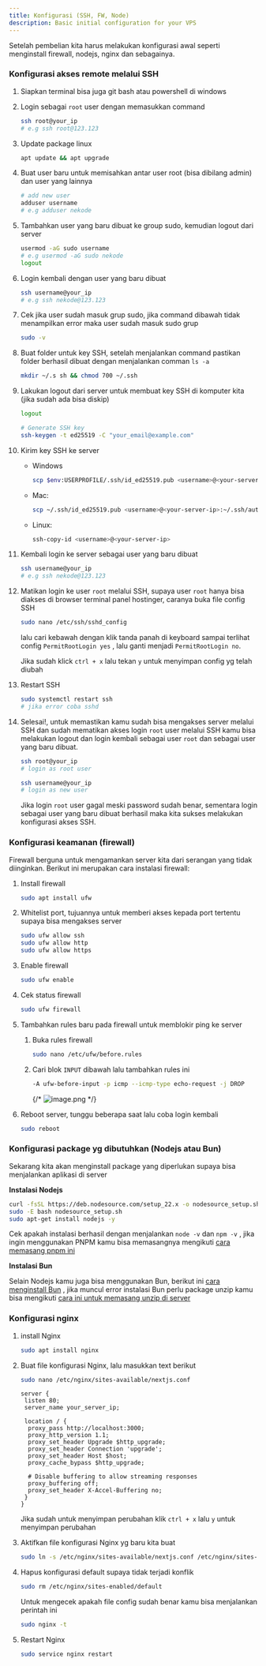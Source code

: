 ```yaml
---
title: Konfigurasi (SSH, FW, Node)
description: Basic initial configuration for your VPS
---
```


Setelah pembelian kita harus melakukan konfigurasi awal seperti menginstall firewall, nodejs, nginx dan sebagainya.

### Konfigurasi akses remote melalui SSH

1. Siapkan terminal bisa juga git bash atau powershell di windows
2. Login sebagai `root` user dengan memasukkan command
    
     
    
    ```bash
    ssh root@your_ip
    # e.g ssh root@123.123
    ```
    
3. Update package linux
    
    ```bash
    apt update && apt upgrade
    ```
    
4. Buat user baru untuk memisahkan antar user root (bisa dibilang admin) dan user yang lainnya
    
    ```bash
    # add new user
    adduser username
    # e.g adduser nekode
    ```
    
5. Tambahkan user yang baru dibuat ke group sudo, kemudian logout dari server
    
    ```bash
    usermod -aG sudo username
    # e.g usermod -aG sudo nekode
    logout
    ```
    
6. Login kembali dengan user yang baru dibuat
    
    ```bash
    ssh username@your_ip
    # e.g ssh nekode@123.123
    ```
    
7. Cek jika user sudah masuk grup sudo, jika command dibawah tidak menampilkan error maka user sudah masuk sudo grup
    
    ```bash
    sudo -v
    ```
    
8. Buat folder untuk key SSH, setelah menjalankan command pastikan folder berhasil dibuat dengan menjalankan comman `ls -a`
    
    ```bash
    mkdir ~/.s sh && chmod 700 ~/.ssh 
    ```
    
9. Lakukan logout dari server untuk membuat key SSH di komputer kita (jika sudah ada bisa diskip)
    
    ```bash
    logout
    ```
    
    ```bash
    # Generate SSH key
    ssh-keygen -t ed25519 -C "your_email@example.com"
    ```
    
10. Kirim key SSH ke server
    - Windows
        
        ```bash
        scp $env:USERPROFILE/.ssh/id_ed25519.pub <username>@<your-server-ip>:~/.ssh/authorized_keys
        ```
        
    - Mac:
        
        ```bash
        scp ~/.ssh/id_ed25519.pub <username>@<your-server-ip>:~/.ssh/authorized_keys
        ```
        
    - Linux:
        
        ```bash
        ssh-copy-id <username>@<your-server-ip>
        ```
        
11. Kembali login ke server sebagai user yang baru dibuat
    
    ```bash
    ssh username@your_ip
    # e.g ssh nekode@123.123
    ```
    
12. Matikan login ke user `root` melalui SSH, supaya user `root` hanya bisa diakses di browser terminal panel hostinger, caranya buka file config SSH
    
    ```bash
    sudo nano /etc/ssh/sshd_config
    ```
    
    lalu cari kebawah dengan klik tanda panah di keyboard sampai terlihat config `PermitRootLogin yes` , lalu ganti menjadi `PermitRootLogin no`.
    
    Jika sudah klick `ctrl + x`  lalu tekan `y`  untuk menyimpan config yg telah diubah
    
13. Restart SSH
    
    ```bash
    sudo systemctl restart ssh
    # jika error coba sshd
    ```
    
14. Selesai!, untuk memastikan kamu sudah bisa mengakses server melalui SSH dan sudah mematikan akses login  `root` user melalui SSH kamu bisa melakukan logout dan login kembali sebagai user `root` dan sebagai user yang baru dibuat.
    
    ```bash
    ssh root@your_ip
    # login as root user
    ```
    
    ```bash
    ssh username@your_ip
    # login as new user
    ```
    
    Jika login `root`  user gagal meski password sudah benar, sementara login sebagai user yang baru dibuat berhasil maka kita sukses melakukan konfigurasi akses SSH.
    

### Konfigurasi keamanan (firewall)

Firewall berguna untuk mengamankan server kita dari serangan yang tidak diinginkan. Berikut ini merupakan cara instalasi firewall:

1. Install firewall
    
    ```bash
    sudo apt install ufw
    ```
    
2. Whitelist port, tujuannya untuk  memberi akses kepada port tertentu supaya bisa mengakses server
    
    ```bash
    sudo ufw allow ssh
    sudo ufw allow http
    sudo ufw allow https
    ```
    
3. Enable firewall
    
    ```bash
    sudo ufw enable
    ```
    
4. Cek status firewall
    
    ```bash
    sudo ufw firewall
    ```
    
5. Tambahkan rules baru pada firewall untuk memblokir ping ke server
    1. Buka rules firewall
        
        ```bash
        sudo nano /etc/ufw/before.rules
        ```
        
    2. Cari blok `INPUT` dibawah lalu tambahkan rules ini 
        
        ```bash
        -A ufw-before-input -p icmp --icmp-type echo-request -j DROP
        ```
        
        {/* ![image.png](attachment:b0b9720a-c7f2-4c9e-b1e5-7db8d70d5e6f:image.png) */}
        
6. Reboot server, tunggu beberapa saat lalu coba login kembali
    
    ```bash
    sudo reboot
    ```
    

### Konfigurasi package yg dibutuhkan (Nodejs atau Bun)

Sekarang kita akan menginstall package yang diperlukan supaya bisa menjalankan aplikasi di server

**Instalasi Nodejs**

```bash
curl -fsSL https://deb.nodesource.com/setup_22.x -o nodesource_setup.sh
sudo -E bash nodesource_setup.sh
sudo apt-get install nodejs -y
```

Cek apakah instalasi berhasil dengan menjalankan `node -v`  dan `npm -v` , jika ingin menggunakan PNPM kamu bisa memasangnya mengikuti [cara memasang pnpm ini](https://pnpm.io/installation#on-posix-systems)

**Instalasi Bun**

Selain Nodejs kamu juga bisa menggunakan Bun, berikut ini [cara menginstall Bun](https://bun.sh/docs/installation) , jika muncul error instalasi Bun perlu package unzip kamu bisa mengikuti [cara ini untuk memasang unzip di server](https://www.geeksforgeeks.org/how-to-install-zip-and-unzip-in-linux/)

### Konfigurasi nginx

1. install Nginx
    
    ```bash
    sudo apt install nginx
    ```
    
2. Buat file konfigurasi Nginx, lalu masukkan text berikut
    
     
    
    ```bash
    sudo nano /etc/nginx/sites-available/nextjs.conf
    ```
    
    ```
    server {
     listen 80;
     server_name your_server_ip;
    
     location / {
      proxy_pass http://localhost:3000;
      proxy_http_version 1.1;
      proxy_set_header Upgrade $http_upgrade;
      proxy_set_header Connection 'upgrade';
      proxy_set_header Host $host;
      proxy_cache_bypass $http_upgrade;
      
      # Disable buffering to allow streaming responses
      proxy_buffering off;
      proxy_set_header X-Accel-Buffering no;
     }
    }
    ```
    
    Jika sudah untuk menyimpan perubahan klik `ctrl + x` lalu `y` untuk menyimpan perubahan
    
3. Aktifkan file konfigurasi Nginx yg baru kita buat
    
    ```bash
    sudo ln -s /etc/nginx/sites-available/nextjs.conf /etc/nginx/sites-enabled/
    ```
    
4. Hapus konfigurasi default supaya tidak terjadi konflik
    
    ```bash
    sudo rm /etc/nginx/sites-enabled/default
    ```
    
    Untuk mengecek apakah file config sudah benar kamu bisa menjalankan perintah ini
    
    ```bash
    sudo nginx -t
    ```
    
5. Restart Nginx
    
    ```bash
    sudo service nginx restart
    ```
